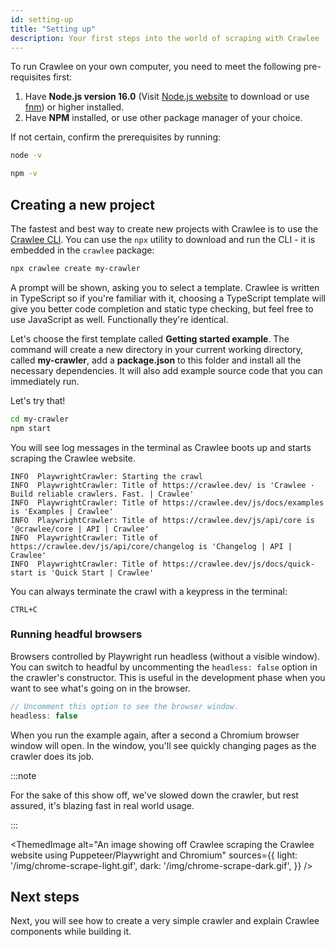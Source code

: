 ```yaml
---
id: setting-up
title: "Setting up"
description: Your first steps into the world of scraping with Crawlee
---
```




To run Crawlee on your own computer, you need to meet the following pre-requisites first:

1. Have **Node.js version 16.0** (Visit [Node.js website](https://nodejs.org/en/download/) to download or use [fnm](https://github.com/Schniz/fnm)) or higher installed.
2. Have **NPM** installed, or use other package manager of your choice.

If not certain, confirm the prerequisites by running:

```bash
node -v
```

```bash
npm -v
```

## Creating a new project

The fastest and best way to create new projects with Crawlee is to use the [Crawlee CLI](https://www.npmjs.com/package/@crawlee/cli). You can use the `npx` utility to download and run the CLI - it is embedded in the `crawlee` package:

```bash
npx crawlee create my-crawler
```

A prompt will be shown, asking you to select a template. Crawlee is written in TypeScript so if you're familiar with it, choosing a TypeScript template will give you better code completion and static type checking, but feel free to use JavaScript as well. Functionally they're identical.

Let's choose the first template called **Getting started example**. The command will create a new directory in your current working directory, called **my-crawler**, add a **package.json** to this folder and install all the necessary dependencies. It will also add example source code that you can immediately run.

Let's try that!

```bash
cd my-crawler
npm start
```

You will see log messages in the terminal as Crawlee boots up and starts scraping the Crawlee website.

```log
INFO  PlaywrightCrawler: Starting the crawl
INFO  PlaywrightCrawler: Title of https://crawlee.dev/ is 'Crawlee · Build reliable crawlers. Fast. | Crawlee'
INFO  PlaywrightCrawler: Title of https://crawlee.dev/js/docs/examples is 'Examples | Crawlee'
INFO  PlaywrightCrawler: Title of https://crawlee.dev/js/api/core is '@crawlee/core | API | Crawlee'
INFO  PlaywrightCrawler: Title of https://crawlee.dev/js/api/core/changelog is 'Changelog | API | Crawlee'
INFO  PlaywrightCrawler: Title of https://crawlee.dev/js/docs/quick-start is 'Quick Start | Crawlee'
```

You can always terminate the crawl with a keypress in the terminal:

```text
CTRL+C
```

### Running headful browsers

Browsers controlled by Playwright run headless (without a visible window). You can switch to headful by uncommenting the `headless: false` option in the crawler's constructor. This is useful in the development phase when you want to see what's going on in the browser.

```typescript
// Uncomment this option to see the browser window.
headless: false
```

When you run the example again, after a second a Chromium browser window will open. In the window, you'll see quickly changing pages as the crawler does its job.

:::note

For the sake of this show off, we've slowed down the crawler, but rest assured, it's blazing fast in real world usage.

:::

<ThemedImage
  alt="An image showing off Crawlee scraping the Crawlee website using Puppeteer/Playwright and Chromium"
  sources={{
    light: '/img/chrome-scrape-light.gif',
    dark: '/img/chrome-scrape-dark.gif',
  }}
/>

## Next steps

Next, you will see how to create a very simple crawler and explain Crawlee components while building it.
